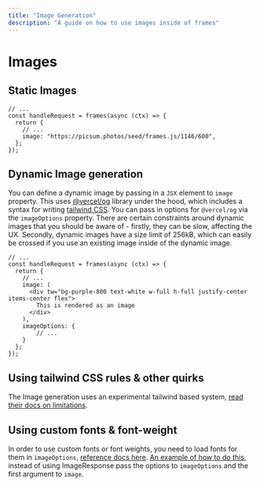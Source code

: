 ```yaml
---
title: "Image Generation"
description: "A guide on how to use images inside of frames"
---
```


# Images

## Static Images

```tsx
// ...
const handleRequest = frames(async (ctx) => {
  return {
    // ...
    image: "https://picsum.photos/seed/frames.js/1146/600",
  };
});
```

## Dynamic Image generation

You can define a dynamic image by passing in a `JSX` element to `image` property. This uses [@vercel/og](https://vercel.com/docs/functions/og-image-generation) library under the hood, which includes a syntax for writing [tailwind CSS](https://tailwindcss.com/). You can pass in options for `@vercel/og` via the `imageOptions` property.
There are certain constraints around dynamic images that you should be aware of - firstly, they can be slow, affecting the UX. 
Secondly, dynamic images have a size limit of 256kB, which can easily be crossed if you use an existing image inside of the dynamic image.

```tsx
// ...
const handleRequest = frames(async (ctx) => {
  return {
    // ...
    image: (
      <div tw="bg-purple-800 text-white w-full h-full justify-center items-center flex">
        This is rendered as an image
      </div>
    ),
    imageOptions: {
        // ...
    }
  };
});
```

## Using tailwind CSS rules & other quirks

The Image generation uses an experimental tailwind based system, [read their docs on limitations](https://vercel.com/docs/functions/og-image-generation/og-image-examples#using-tailwind-css---experimental).

## Using custom fonts & font-weight

In order to use custom fonts or font weights, you need to load fonts for them in `imageOptions`, [reference docs here](https://vercel.com/docs/functions/og-image-generation/og-image-api).
[An example of how to do this](https://github.com/orgs/vercel/discussions/1343#discussioncomment-5562614), instead of using ImageResponse pass the options to `imageOptions` and the first argument to `image`.